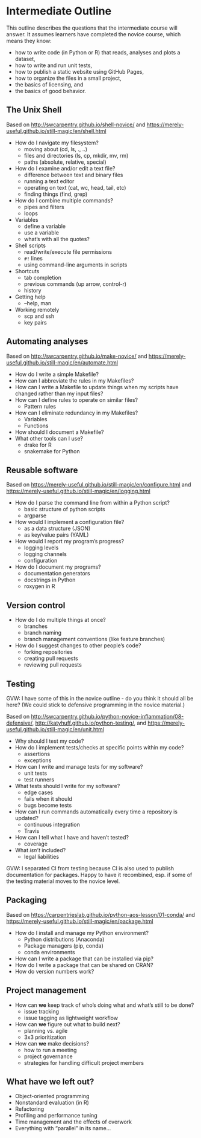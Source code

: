 # Intermediate Outline {#intermediate-outline}

This outline describes the questions that the intermediate course will answer.
It assumes learners have completed the novice course, 
which means they know:

-   how to write code (in Python or R) that reads, analyses and plots a dataset,
-   how to write and run unit tests,
-   how to publish a static website using GitHub Pages,
-   how to organize the files in a small project,
-   the basics of licensing, and
-   the basics of good behavior.

## The Unix Shell

Based on <http://swcarpentry.github.io/shell-novice/>
and <https://merely-useful.github.io/still-magic/en/shell.html>

-   How do I navigate my filesystem?
    -   moving about (cd, ls, ., ..)
    -   files and directories (ls, cp, mkdir, mv, rm)
    -   paths (absolute, relative, special) 
-   How do I examine and/or edit a text file?
    -   difference between text and binary files
    -   running a text editor
    -   operating on text (cat, wc, head, tail, etc)
    -   finding things (find, grep)
-   How do I combine multiple commands?
    -   pipes and filters
    -   loops
-   Variables
    -   define a variable
    -   use a variable
    -   what's with all the quotes?
-   Shell scripts
    -   read/write/execute file permissions
    -   `#!` lines
    -   using command-line arguments in scripts
-   Shortcuts
    -   tab completion
    -   previous commands (up arrow, control-r)
    -   history
-   Getting help
    -   --help, man
-   Working remotely
    -   scp and ssh
    -   key pairs

## Automating analyses

Based on <http://swcarpentry.github.io/make-novice/>
and <https://merely-useful.github.io/still-magic/en/automate.html>

-   How do I write a simple Makefile? 
-   How can I abbreviate the rules in my Makefiles? 
-   How can I write a Makefile to update things when my scripts have changed rather than my input files?
-   How can I define rules to operate on similar files? 
    -   Pattern rules
-   How can I eliminate redundancy in my Makefiles?
    -   Variables
    -   Functions
-   How should I document a Makefile?
-   What other tools can I use?
    -   drake for R
    -   snakemake for Python

## Reusable software

Based on <https://merely-useful.github.io/still-magic/en/configure.html>
and <https://merely-useful.github.io/still-magic/en/logging.html>

-   How do I parse the command line from within a Python script?
    -   basic structure of python scripts
    -   argparse
-   How would I implement a configuration file?
    -   as a data structure (JSON)
    -   as key/value pairs (YAML)
-   How would I report my program's progress?
    -   logging levels
    -   logging channels
    -   configuration
-   How do I document my programs?
    -   documentation generators
    -   docstrings in Python
    -   roxygen in R

## Version control

-   How do I do multiple things at once?
    -   branches
    -   branch naming
    -   branch management conventions (like feature branches)
-   How do I suggest changes to other people's code?
    -   forking repositories
    -   creating pull requests
    -   reviewing pull requests

## Testing

GVW: I have some of this in the novice outline - do you think it should all be here?
(We could stick to defensive programming in the novice material.)

Based on <http://swcarpentry.github.io/python-novice-inflammation/08-defensive/>,
<http://katyhuff.github.io/python-testing/>,
and <https://merely-useful.github.io/still-magic/en/unit.html>

-   Why should I test my code?
-   How do I implement tests/checks at specific points within my code?
    -   assertions
    -   exceptions
-   How can I write and manage tests for my software?
    -   unit tests
    -   test runners
-   What tests should I write for my software?
    -   edge cases
    -   fails when it should
    -   bugs become tests
-   How can I run commands automatically every time a repository is updated?
    -   continuous integration
    -   Travis
-   How can I tell what I have and haven't tested?
    -   coverage
-   What *isn't* included?
    -   legal liabilities

GVW: I separated CI from testing because CI is also used to publish documentation for packages.
Happy to have it recombined, esp. if some of the testing material moves to the novice level.

## Packaging

Based on <https://carpentrieslab.github.io/python-aos-lesson/01-conda/>
and <https://merely-useful.github.io/still-magic/en/package.html>

-   How do I install and manage my Python environment?
    -   Python distributions (Anaconda)
    -   Package managers (pip, conda)
    -   conda environments
-   How can I write a package that can be installed via pip?
-   How do I write a package that can be shared on CRAN?
-   How do version numbers work?

## Project management

-   How can **we** keep track of who's doing what and what's still to be done?
    -   issue tracking
    -   issue tagging as lightweight workflow
-   How can **we** figure out what to build next?
    -   planning vs. agile
    -   3x3 prioritization
-   How can **we** make decisions?
    -   how to run a meeting
    -   project governance
    -   strategies for handling difficult project members

## What have we left out?

-   Object-oriented programming
-   Nonstandard evaluation (in R)
-   Refactoring
-   Profiling and performance tuning
-   Time management and the effects of overwork
-   Everything with "parallel" in its name...
